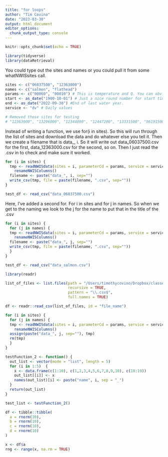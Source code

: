 ```yaml
---
title: "for loops"
author: "Tim Covino"
date: "2023-03-30"
output: html_document
editor_options: 
  chunk_output_type: console
---
```


```r
knitr::opts_chunk$set(echo = TRUE)
```

```r
library(tidyverse)
library(dataRetrieval)

```

You could type out the sites and names or you could pull it from some whatNWISsites call. 
```r
sites <- c("06037500", "12363000")
names <- c("salmon", "flathead")
params <- c("00060", "00010") # This is temperature and Q. You can obviously change and then also change the readNWISdata to something else and the parameters, etc. 
start <- as_date("1900-10-01") # Just a nice round number for start time. 
end <- as_date("2022-09-30") #End of last water year. 
service <- "dv" # Daily values

# Removed those sites for testing
# "12363000", "13296000", "12344000", "12447200", "13331500", "06191500"

```

Instead of writing a function, we use for(i in sites). So this will run through the list of sites and download the data and do whatever else you tell it. Then we create a filename that is data_, i. So it will write out data_06037500.csv for the first, data_12363000.csv for the second, so on. Then I just read the .csv in to check and make sure it worked.

```r
for (i in sites) {
  tmp <- readNWISdata(sites = i, parameterCd = params, service = service, startDate = start, endDate = end) %>% 
    renameNWISColumns()
  filename <- paste("data_", i, sep="")
  write_csv(tmp, file = paste(filename, ".csv", sep=""))
}

test_df <- read_csv("data_06037500.csv")
```


Here, I've added a second for. For i in sites and for j in names. So when we get to the naming we look to the j for the name to put that in the title of the .csv
```r
for (i in sites) {
  for (j in names) {
  tmp <- readNWISdata(sites = i, parameterCd = params, service = service, startDate = start, endDate = end) %>% 
    renameNWISColumns()
  filename <- paste("data_", j, sep="")
  write_csv(tmp, file = paste(filename, ".csv", sep=""))
  }
}

test_df <- read_csv("data_salmon.csv")

library(readr)

list_of_files <- list.files(path = "/Users/timothycovino/Dropbox/classes/ensc_445/skills_tutorial",
                            recursive = TRUE,
                            pattern = "\\.csv$",
                            full.names = TRUE)

df <- readr::read_csv(list_of_files, id = "file_name")
```


```r
for (i in sites) {
  for (j in names) {
  tmp <- readNWISdata(sites = i, parameterCd = params, service = service, startDate = start, endDate = end) %>% 
    renameNWISColumns()
  assign(paste("data_", j, sep=""), tmp)
  rm(tmp) 
  }
}
```

```r
testFunction_2 <- function() {      
  out_list <- vector(mode = "list", length = 5)       
  for (i in 1:5)  {        
    x <- data.frame(c(1:10), c(1,2,3,4,5,6,7,8,9,10), c(10:19))        
    out_list[[i]] <- x 
    names(out_list)[i] <- paste("name", i, sep = "_")       
  }
  return(out_list)
}

test_list <- testFunction_2()
```

```r
df <- tibble::tibble(
  a = rnorm(10),
  b = rnorm(10),
  c = rnorm(10),
  d = rnorm(10)
)

x <- df$a
rng <- range(x, na.rm = TRUE)



```



